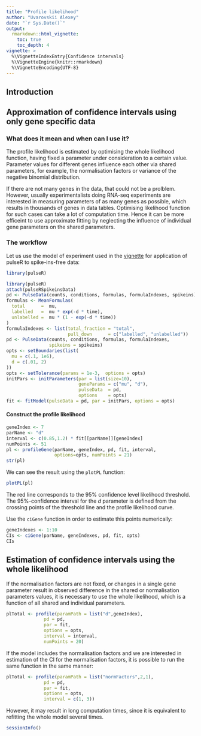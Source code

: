 ```yaml
---
title: "Profile likelihood"
author: "Uvarovskii Alexey"
date: "`r Sys.Date()`"
output: 
  rmarkdown::html_vignette:
    toc: true
    toc_depth: 4
vignette: >
  %\VignetteIndexEntry{Confidence intervals}
  %\VignetteEngine{knitr::rmarkdown}
  %\VignetteEncoding{UTF-8}
---
```


## Introduction



## Approximation of confidence intervals using only gene specific data

### What does it mean and when can I use it?

The profile likelihood is estimated by optimising  the whole 
likelihood function, having fixed a parameter under consideration to a 
certain value. Parameter values for different genes influence each other via 
shared parameters, for example, the normalisation factors or variance of the
negative binomial distribution.

If there are not many genes in the data, that could not be a prolblem.
However, usually experimentalists doing RNA-seq experiments are interested 
in measuring parameters of  as many genes as possible, which results in 
thousands of genes in data tables.  Optimising likelihood function for 
such cases can take a lot of computation time.
Hence it can be more efficeint to use approximate fitting by neglecting
the influence of individual gene parameters on the shared parameters.

### The workflow 

Let us use the model of experiment used in the [vignette](workflow.html)
for application  of pulseR to spike-ins-free data:

```r
library(pulseR)
```


```r
library(pulseR)
attach(pulseRSpikeinsData)
pd <- PulseData(counts, conditions, formulas, formulaIndexes, spikeins)
formulas <- MeanFormulas(
  total      =  mu,
  labelled   =  mu * exp(-d * time),
  unlabelled =  mu * (1 - exp(-d * time))
)
formulaIndexes <- list(total_fraction = "total",
                       pull_down      = c("labelled", "unlabelled"))
pd <- PulseData(counts, conditions, formulas, formulaIndexes, 
                spikeins = spikeins)
opts <- setBoundaries(list(
  mu = c(.1, 1e6),
  d = c(.01, 2)
))
opts <- setTolerance(params = 1e-3,  options = opts)
initPars <- initParameters(par = list(size=10),
                           geneParams = c("mu", "d"), 
                           pulseData  = pd, 
                           options    = opts)
fit <- fitModel(pulseData = pd, par = initPars, options = opts)
```

#### Construct the profile likelihood

```r
geneIndex <- 7
parName <- "d"
interval <- c(0.85,1.2) * fit[[parName]][geneIndex]
numPoints <- 51
pl <- profileGene(parName, geneIndex, pd, fit, interval, 
                  options=opts, numPoints = 21)
str(pl)
```

We can see the result using the `plotPL` function:

```r
plotPL(pl)
```

The red line corresponds to the 95% confidence level likelihood threshold.
The 95%-confidence interval for the $d$ parameter is defined from the 
crossing points of the threshold line and the profile likelihood curve.

Use the `ciGene` function in order to estimate this points numerically:

```r
geneIndexes <- 1:10
CIs <- ciGene(parName, geneIndexes, pd, fit, opts)
CIs
```

## Estimation of confidence intervals using the whole likelihood

If the normalisation factors are not fixed, or changes in a single gene parameter
result in observed difference in the shared or normalisation parameters values,
it is necessary to use the whole likelihood, which is a function of all shared and
individual parameters.
```r
plTotal <- profile(paramPath = list("d",geneIndex),
              pd = pd, 
              par = fit,
              options = opts,
              interval = interval,
              numPoints = 20)
```

If the model includes the normalisation factors and
we are interested in estimation of the CI for the normalisation factors, 
it is possible to run the same function in the same manner:
```r
plTotal <- profile(paramPath = list("normFactors",2,1),
              pd = pd, 
              par = fit,
              options = opts,
              interval = c(1, 3))

```
However, it may result in long computation times, since it is equivalent to
refitting the whole model several times.

```r
sessionInfo()
```

